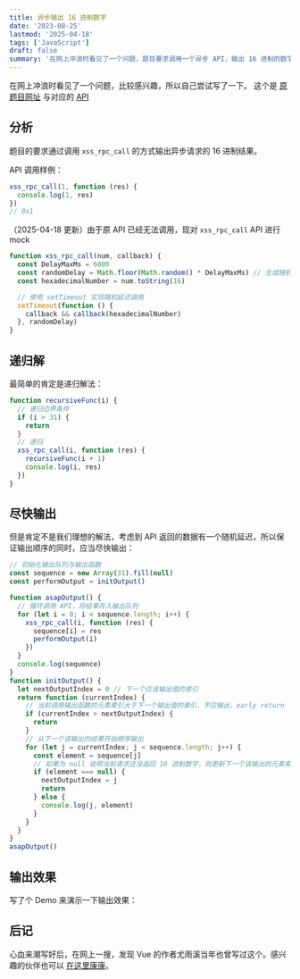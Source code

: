 ```yaml
---
title: 异步输出 16 进制数字
date: '2023-08-25'
lastmod: '2025-04-18'
tags: ['JavaScript']
draft: false
summary: '在网上冲浪时看见了一个问题，题目要求调用一个异步 API，输出 16 进制的数字。个人比较感兴趣，所以尝试写了一下。'
---
```


在网上冲浪时看见了一个问题，比较感兴趣，所以自己尝试写了一下。
这个是 [原题目网址](https://coolshell.cn/t.html) 与对应的 [API](https://coolshell.cn/t.js)

## 分析

​题目的要求通过调用 `xss_rpc_call` 的方式输出异步请求的 16 进制结果。

API 调用样例：

```javascript
xss_rpc_call(1, function (res) {
  console.log(1, res)
})
// 0x1
```

（2025-04-18 更新）由于原 API 已经无法调用，现对 `xss_rpc_call` API 进行 mock

```javascript
function xss_rpc_call(num, callback) {
  const DelayMaxMs = 6000
  const randomDelay = Math.floor(Math.random() * DelayMaxMs) // 生成随机延迟
  const hexadecimalNumber = num.toString(16)

  // 使用 setTimeout 实现随机延迟调用
  setTimeout(function () {
    callback && callback(hexadecimalNumber)
  }, randomDelay)
}
```

## 递归解

最简单的肯定是递归解法：

```javascript
function recursiveFunc(i) {
  // 递归边界条件
  if (i > 31) {
    return
  }
  // 递归
  xss_rpc_call(i, function (res) {
    recursiveFunc(i + 1)
    console.log(i, res)
  })
}
```

## 尽快输出

但是肯定不是我们理想的解法，考虑到 API 返回的数据有一个随机延迟，所以保证输出顺序的同时，应当尽快输出：

```javascript
// 初始化输出队列与输出函数
const sequence = new Array(31).fill(null)
const performOutput = initOutput()

function asapOutput() {
  // 循环调用 API，将结果存入输出队列
  for (let i = 0; i < sequence.length; i++) {
    xss_rpc_call(i, function (res) {
      sequence[i] = res
      performOutput(i)
    })
  }
  console.log(sequence)
}
function initOutput() {
  let nextOutputIndex = 0 // 下一个应该输出值的索引
  return function (currentIndex) {
    // 当前调用输出函数的元素索引大于下一个输出值的索引，不应输出，early return
    if (currentIndex > nextOutputIndex) {
      return
    }
    // 从下一个该输出的结果开始顺序输出
    for (let j = currentIndex; j < sequence.length; j++) {
      const element = sequence[j]
      // 如果为 null 说明当前请求还没返回 16 进制数字，则更新下一个该输出的元素索引并结束函数调用
      if (element === null) {
        nextOutputIndex = j
        return
      } else {
        console.log(j, element)
      }
    }
  }
}
asapOutput()
```

## 输出效果

写了个 Demo 来演示一下输出效果：

<AsapOutputDemo />

## 后记

心血来潮写好后，在网上一搜，发现 Vue 的作者尤雨溪当年也曾写过这个。感兴趣的伙伴也可以 [在这里康康](https://gist.github.com/yyx990803/5096628)。
